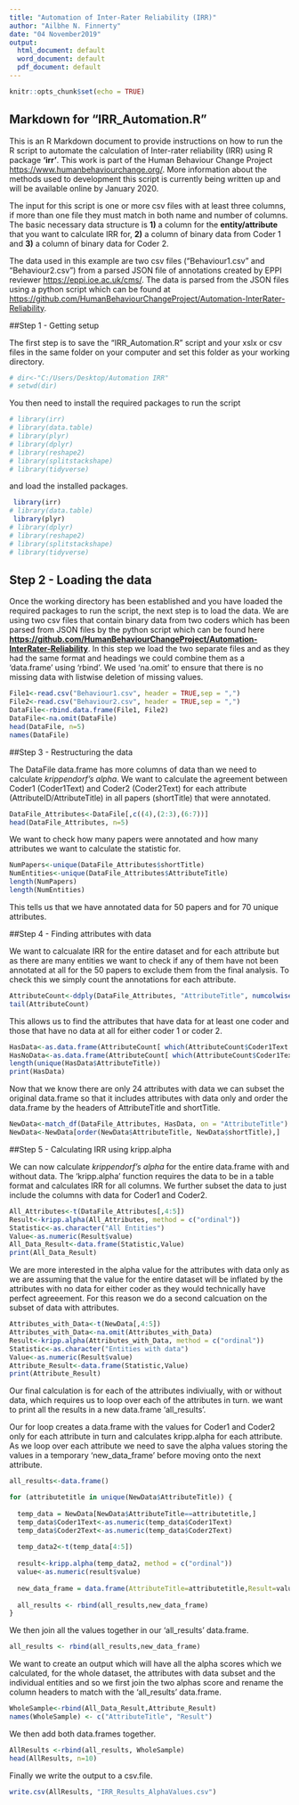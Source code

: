 ---
title: "Automation of Inter-Rater Reliability (IRR)"
author: "Ailbhe N. Finnerty"
date: "04 November2019"
output:
  html_document: default
  word_document: default
  pdf_document: default
---

```{r setup, include=FALSE}
knitr::opts_chunk$set(echo = TRUE)
```

## Markdown for "IRR_Automation.R"

This is an R Markdown document to provide instructions on how to run the R script to automate the calculation of Inter-rater reliability (IRR) using R package **'irr'**. This work is part of the Human Behaviour Change Project <https://www.humanbehaviourchange.org/>. More information about the methods used to development this script is currently being written up and will be available online by January 2020.

The input for this script is one or more csv files with at least three columns, if more than one file they must match in both name and number of columns. The basic necessary data structure is **1)** a column for the **entity/attribute** that you want to calculate IRR for, **2)** a column of binary data from Coder 1 and **3)** a column of binary data for Coder 2. 

The data used in this example are two csv files ("Behaviour1.csv" and "Behaviour2.csv") from a parsed JSON file of annotations created by EPPI reviewer <https://eppi.ioe.ac.uk/cms/>. The data is parsed from the JSON files using a python script which can be found at <https://github.com/HumanBehaviourChangeProject/Automation-InterRater-Reliability>.

##Step 1 - Getting setup

The first step is to save the "IRR_Automation.R" script and your xslx or csv files in the same folder on your computer and set this folder as your working directory.

```{r set directory}
# dir<-"C:/Users/Desktop/Automation IRR"
# setwd(dir)
```


You then need to install the required packages to run the script

```{r install packages}
# library(irr)
# library(data.table)
# library(plyr)
# library(dplyr)
# library(reshape2)
# library(splitstackshape)
# library(tidyverse)
```

and load the installed packages. 

```{r load packages}
 library(irr)
# library(data.table)
 library(plyr)
# library(dplyr)
# library(reshape2)
# library(splitstackshape)
# library(tidyverse)
```

## Step 2 - Loading the data

Once the working directory has been established and you have loaded the required packages to run the script, the next step is to load the data. We are using two csv files that contain binary data from two coders which has been parsed from JSON files by the python script which can be found here **<https://github.com/HumanBehaviourChangeProject/Automation-InterRater-Reliability>**. In this step we load the two separate files and as they had the same format and headings we could combine them as a 'data.frame' using 'rbind'. We used 'na.omit' to ensure that there is no missing data with listwise deletion of missing values.

```{r}
File1<-read.csv("Behaviour1.csv", header = TRUE,sep = ",")
File2<-read.csv("Behaviour2.csv", header = TRUE,sep = ",")
DataFile<-rbind.data.frame(File1, File2)
DataFile<-na.omit(DataFile)
head(DataFile, n=5)
names(DataFile)
```

##Step 3 - Restructuring the data

The DataFile data.frame has more columns of data than we need to calculate *krippendorf's alpha*. We want to calculate the agreement between Coder1 (Coder1Text) and Coder2 (Coder2Text) for each attribute (AttributeID/AttributeTitle) in all papers (shortTitle) that were annotated. 

```{r}
DataFile_Attributes<-DataFile[,c((4),(2:3),(6:7))]
head(DataFile_Attributes, n=5)
```

We want to check how many papers were annotated and how many attributes we want to calculate the statistic for.

```{r}
NumPapers<-unique(DataFile_Attributes$shortTitle)
NumEntities<-unique(DataFile_Attributes$AttributeTitle)
length(NumPapers)
length(NumEntities)
```

This tells us that we have annotated data for 50 papers and for 70 unique attributes. 

##Step 4 - Finding attributes with data

We want to calcualate IRR for the entire dataset and for each attribute but as there are many entities we want to check if any of them have not been annotated at all for the 50 papers to exclude them from the final analysis. To check this we simply count the annotations for each attribute.

```{r}
AttributeCount<-ddply(DataFile_Attributes, "AttributeTitle", numcolwise(sum))
tail(AttributeCount)
```

This allows us to find the attributes that have data for at least one coder and those that have no data at all for either coder 1 or coder 2. 

```{r}
HasData<-as.data.frame(AttributeCount[ which(AttributeCount$Coder1Text > 0 | AttributeCount$Coder2Text > 0), ])
HasNoData<-as.data.frame(AttributeCount[ which(AttributeCount$Coder1Text == 0 & AttributeCount$Coder2Text == 0), ])
length(unique(HasData$AttributeTitle))
print(HasData)

```

Now that we know there are only 24 attributes with data we can subset the original data.frame so that it includes attributes with data only and order the data.frame by the headers of AttributeTitle and shortTitle. 

```{r}
NewData<-match_df(DataFile_Attributes, HasData, on = "AttributeTitle")
NewData<-NewData[order(NewData$AttributeTitle, NewData$shortTitle),]

```

##Step 5 - Calculating IRR using kripp.alpha

We can now calculate *krippendorf's alpha* for the entire data.frame with and without data. The 'kripp.alpha' function requires the data to be in a table format and calculates IRR for all columns. We further subset the data to just include the columns with data for Coder1 and Coder2.

```{r}
All_Attributes<-t(DataFile_Attributes[,4:5])
Result<-kripp.alpha(All_Attributes, method = c("ordinal"))
Statistic<-as.character("All Entities")
Value<-as.numeric(Result$value)
All_Data_Result<-data.frame(Statistic,Value)
print(All_Data_Result)
```

We are more interested in the alpha value for the attributes with data only as we are assuming that the value for the entire dataset will be inflated by the attributes with no data for either coder as they would technically have perfect agreeement. For this reason we do a second calcuation on the subset of data with attributes.

```{r}
Attributes_with_Data<-t(NewData[,4:5])
Attributes_with_Data<-na.omit(Attributes_with_Data)
Result<-kripp.alpha(Attributes_with_Data, method = c("ordinal"))
Statistic<-as.character("Entities with data")
Value<-as.numeric(Result$value)
Attribute_Result<-data.frame(Statistic,Value)
print(Attribute_Result)
```

Our final calculation is for each of the attributes indiviually, with or without data, which requires us to loop over each of the attributes in turn. we want to print all the results in a new data.frame 'all_results'.

Our for loop creates a data.frame with the values for Coder1 and Coder2 only for each attribute in turn and calculates kripp.alpha for each attribute. As we loop over each attribute we need to save the alpha values storing the values in a temporary 'new_data_frame' before moving onto the next attribute.

```{r}
all_results<-data.frame()

for (attributetitle in unique(NewData$AttributeTitle)) {
  
  temp_data = NewData[NewData$AttributeTitle==attributetitle,]
  temp_data$Coder1Text<-as.numeric(temp_data$Coder1Text)
  temp_data$Coder2Text<-as.numeric(temp_data$Coder2Text)
  
  temp_data2<-t(temp_data[4:5])
  
  result<-kripp.alpha(temp_data2, method = c("ordinal"))
  value<-as.numeric(result$value)
  
  new_data_frame = data.frame(AttributeTitle=attributetitle,Result=value)
  
  all_results <- rbind(all_results,new_data_frame)
}
```

We then join all the values together in our 'all_results' data.frame.

```{r}
all_results <- rbind(all_results,new_data_frame)
```

We want to create an output which will have all the alpha scores which we calculated, for the whole dataset, the attributes with data subset and the individual entities and so we first join the two alphas score and rename the column headers to match with the 'all_results' data.frame.

```{r}
WholeSample<-rbind(All_Data_Result,Attribute_Result)
names(WholeSample) <- c("AttributeTitle", "Result")
```

We then add both data.frames together. 

```{r}
AllResults <-rbind(all_results, WholeSample)
head(AllResults, n=10)
```

Finally we write the output to a csv.file. 

```{r}
write.csv(AllResults, "IRR_Results_AlphaValues.csv")

```

